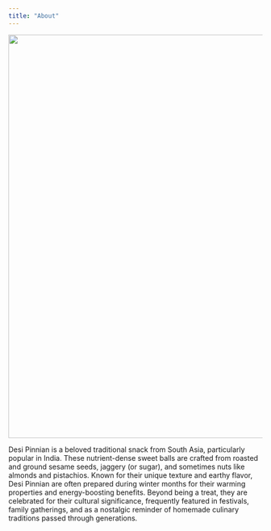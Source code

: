 ```yaml
---
title: "About"
---
```



![](about.png){.nolightbox fig-align="center" style="margin-top: 0px; width: 800px; height: auto;"}


Desi Pinnian is a beloved traditional snack from South Asia, particularly popular in India. These nutrient-dense sweet balls are crafted from roasted and ground sesame seeds, jaggery (or sugar), and sometimes nuts like almonds and pistachios. Known for their unique texture and earthy flavor, Desi Pinnian are often prepared during winter months for their warming properties and energy-boosting benefits. Beyond being a treat, they are celebrated for their cultural significance, frequently featured in festivals, family gatherings, and as a nostalgic reminder of homemade culinary traditions passed through generations.